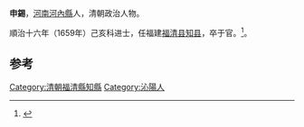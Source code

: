 '''申錫'''，[[河南|河南]][[河内县_(中国)|河內縣]]人，清朝政治人物。

順治十六年（1659年）己亥科进士，任福建[[福清县|福清县]][[知县|知县]]，卒于官。<ref>{{cite news|title=福清市志  第四节　明代县衙|url=http://www.fzdqw.com/ShowText.asp?ToBook=1100&index=1136|accessdate=2013-08-11|newspaper=福州地情网|deadurl=yes|archiveurl=https://web.archive.org/web/20151222144259/http://www.fzdqw.com/ShowText.asp?ToBook=1100&index=1136|archivedate=2015-12-22}}</ref>。

==参考==
{{reflist}}
{{清朝人物小作品}}
{{順治十六年己亥科殿試金榜}}
{{DEFAULTSORT:Shen}}
[[Category:清朝福清縣知縣|Category:清朝福清縣知縣]]
[[Category:沁陽人|Category:沁陽人]]